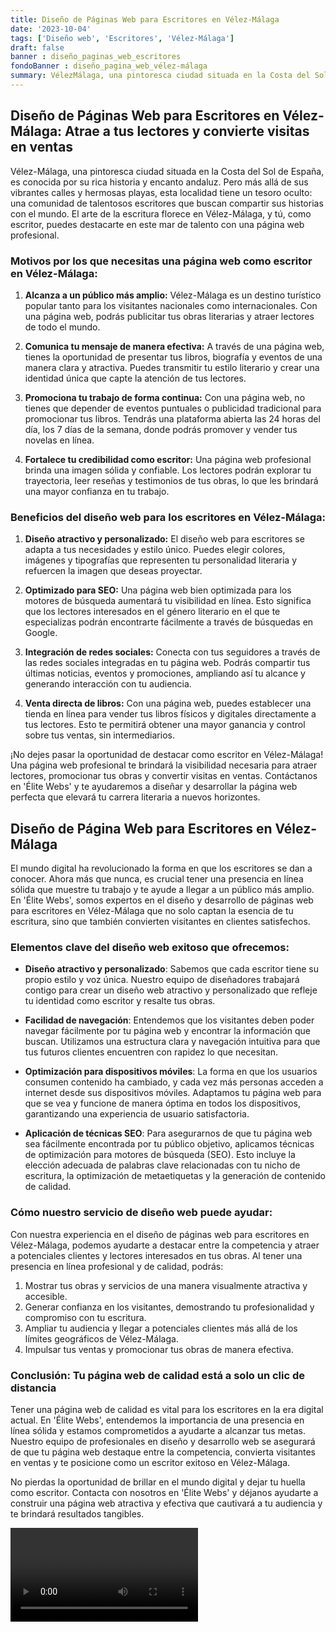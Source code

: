 ```yaml
---
title: Diseño de Páginas Web para Escritores en Vélez-Málaga
date: '2023-10-04'
tags: ['Diseño web', 'Escritores', 'Vélez-Málaga']
draft: false
banner : diseño_paginas_web_escritores
fondoBanner : diseño_pagina_web_vélez-málaga
summary: VélezMálaga, una pintoresca ciudad situada en la Costa del Sol de España, es conocida por su rica historia y encanto andaluz. Pero más allá de sus vibrantes calles y hermosas playas, esta localidad tiene un tesoro oculto una comunidad de talentosos escritores que buscan compartir sus historias con el mundo. El arte de la escritura florece en VélezMálaga, y tú, como escritor, puedes destacarte en este mar de talento con una página web profesional.
---
```


## Diseño de Páginas Web para Escritores en Vélez-Málaga: Atrae a tus lectores y convierte visitas en ventas

Vélez-Málaga, una pintoresca ciudad situada en la Costa del Sol de España, es conocida por su rica historia y encanto andaluz. Pero más allá de sus vibrantes calles y hermosas playas, esta localidad tiene un tesoro oculto: una comunidad de talentosos escritores que buscan compartir sus historias con el mundo. El arte de la escritura florece en Vélez-Málaga, y tú, como escritor, puedes destacarte en este mar de talento con una página web profesional.

### Motivos por los que necesitas una página web como escritor en Vélez-Málaga:

1. **Alcanza a un público más amplio:** Vélez-Málaga es un destino turístico popular tanto para los visitantes nacionales como internacionales. Con una página web, podrás publicitar tus obras literarias y atraer lectores de todo el mundo.

2. **Comunica tu mensaje de manera efectiva:** A través de una página web, tienes la oportunidad de presentar tus libros, biografía y eventos de una manera clara y atractiva. Puedes transmitir tu estilo literario y crear una identidad única que capte la atención de tus lectores.

3. **Promociona tu trabajo de forma continua:** Con una página web, no tienes que depender de eventos puntuales o publicidad tradicional para promocionar tus libros. Tendrás una plataforma abierta las 24 horas del día, los 7 días de la semana, donde podrás promover y vender tus novelas en línea.

4. **Fortalece tu credibilidad como escritor:** Una página web profesional brinda una imagen sólida y confiable. Los lectores podrán explorar tu trayectoria, leer reseñas y testimonios de tus obras, lo que les brindará una mayor confianza en tu trabajo.

### Beneficios del diseño web para los escritores en Vélez-Málaga:

1. **Diseño atractivo y personalizado:** El diseño web para escritores se adapta a tus necesidades y estilo único. Puedes elegir colores, imágenes y tipografías que representen tu personalidad literaria y refuercen la imagen que deseas proyectar.

2. **Optimizado para SEO:** Una página web bien optimizada para los motores de búsqueda aumentará tu visibilidad en línea. Esto significa que los lectores interesados en el género literario en el que te especializas podrán encontrarte fácilmente a través de búsquedas en Google.

3. **Integración de redes sociales:** Conecta con tus seguidores a través de las redes sociales integradas en tu página web. Podrás compartir tus últimas noticias, eventos y promociones, ampliando así tu alcance y generando interacción con tu audiencia.

4. **Venta directa de libros:** Con una página web, puedes establecer una tienda en línea para vender tus libros físicos y digitales directamente a tus lectores. Esto te permitirá obtener una mayor ganancia y control sobre tus ventas, sin intermediarios.

¡No dejes pasar la oportunidad de destacar como escritor en Vélez-Málaga! Una página web profesional te brindará la visibilidad necesaria para atraer lectores, promocionar tus obras y convertir visitas en ventas. Contáctanos en 'Élite Webs' y te ayudaremos a diseñar y desarrollar la página web perfecta que elevará tu carrera literaria a nuevos horizontes.

<GifSeo />

<Cta />

## Diseño de Página Web para Escritores en Vélez-Málaga

El mundo digital ha revolucionado la forma en que los escritores se dan a conocer. Ahora más que nunca, es crucial tener una presencia en línea sólida que muestre tu trabajo y te ayude a llegar a un público más amplio. En 'Élite Webs', somos expertos en el diseño y desarrollo de páginas web para escritores en Vélez-Málaga que no solo captan la esencia de tu escritura, sino que también convierten visitantes en clientes satisfechos.

### Elementos clave del diseño web exitoso que ofrecemos:

- **Diseño atractivo y personalizado**: Sabemos que cada escritor tiene su propio estilo y voz única. Nuestro equipo de diseñadores trabajará contigo para crear un diseño web atractivo y personalizado que refleje tu identidad como escritor y resalte tus obras.

- **Facilidad de navegación**: Entendemos que los visitantes deben poder navegar fácilmente por tu página web y encontrar la información que buscan. Utilizamos una estructura clara y navegación intuitiva para que tus futuros clientes encuentren con rapidez lo que necesitan.

- **Optimización para dispositivos móviles**: La forma en que los usuarios consumen contenido ha cambiado, y cada vez más personas acceden a internet desde sus dispositivos móviles. Adaptamos tu página web para que se vea y funcione de manera óptima en todos los dispositivos, garantizando una experiencia de usuario satisfactoria.

- **Aplicación de técnicas SEO**: Para asegurarnos de que tu página web sea fácilmente encontrada por tu público objetivo, aplicamos técnicas de optimización para motores de búsqueda (SEO). Esto incluye la elección adecuada de palabras clave relacionadas con tu nicho de escritura, la optimización de metaetiquetas y la generación de contenido de calidad.

### Cómo nuestro servicio de diseño web puede ayudar:

Con nuestra experiencia en el diseño de páginas web para escritores en Vélez-Málaga, podemos ayudarte a destacar entre la competencia y atraer a potenciales clientes y lectores interesados en tus obras. Al tener una presencia en línea profesional y de calidad, podrás:

1. Mostrar tus obras y servicios de una manera visualmente atractiva y accesible.
2. Generar confianza en los visitantes, demostrando tu profesionalidad y compromiso con tu escritura.
3. Ampliar tu audiencia y llegar a potenciales clientes más allá de los límites geográficos de Vélez-Málaga.
4. Impulsar tus ventas y promocionar tus obras de manera efectiva.

### Conclusión: Tu página web de calidad está a solo un clic de distancia

Tener una página web de calidad es vital para los escritores en la era digital actual. En 'Élite Webs', entendemos la importancia de una presencia en línea sólida y estamos comprometidos a ayudarte a alcanzar tus metas. Nuestro equipo de profesionales en diseño y desarrollo web se asegurará de que tu página web destaque entre la competencia, convierta visitantes en ventas y te posicione como un escritor exitoso en Vélez-Málaga.

No pierdas la oportunidad de brillar en el mundo digital y dejar tu huella como escritor. Contacta con nosotros en 'Élite Webs' y déjanos ayudarte a construir una página web atractiva y efectiva que cautivará a tu audiencia y te brindará resultados tangibles.

<Video />

<CtaBot job='Escritores' city='Vélez-Málaga'/>

<Gmaps query='Vélez-Málaga+españa+maps' />